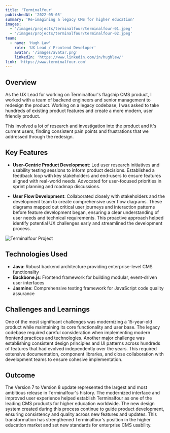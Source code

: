 ---
title: 'Terminalfour'
publishedAt: '2022-05-05'
summary: 'Re-imagining a legacy CMS for higher education'
images:
  - '/images/projects/terminalfour/terminalfour-01.jpeg'
  - '/images/projects/terminalfour/terminalfour-02.jpeg'
team:
  - name: 'Hugh Law'
    role: 'UX Lead / Frontend Developer'
    avatar: '/images/avatar.png'
    linkedIn: 'https://www.linkedin.com/in/hughlaw/'
link: 'https://www.terminalfour.com'
---

## Overview

As the UX Lead for working on Terminalfour's flagship CMS product, I worked with a team of backend engineers and senior management to redesign the product. Working on a legacy codebase, I was asked to take hundreds of existing product features and create a more modern, user friendly product.

This involved a lot of research and investigation into the product and it's current users, finding consistent pain points and frustrations that we addressed through the redesign.

## Key Features

- **User-Centric Product Development**: Led user research initiatives and usability testing sessions to inform product decisions. Established a feedback loop with key stakeholders and end-users to ensure features aligned with real-world needs. Advocated for user-focused priorities in sprint planning and roadmap discussions.

- **User Flow Development**: Collaborated closely with stakeholders and the development team to create comprehensive user flow diagrams. These diagrams mapped out critical user journeys and interaction patterns before feature development began, ensuring a clear understanding of user needs and technical requirements. This proactive approach helped identify potential UX challenges early and streamlined the development process.

![Terminalfour Project](/images/projects/terminalfour/terminalfour-02.jpeg)

## Technologies Used

- **Java**: Robust backend architecture providing enterprise-level CMS functionality
- **Backbone.js**: Frontend framework for building modular, event-driven user interfaces
- **Jasmine**: Comprehensive testing framework for JavaScript code quality assurance

## Challenges and Learnings

One of the most significant challenges was modernizing a 15-year-old product while maintaining its core functionality and user base. The legacy codebase required careful consideration when implementing modern frontend practices and technologies. Another major challenge was establishing consistent design principles and UI patterns across hundreds of features that had evolved independently over the years. This required extensive documentation, component libraries, and close collaboration with development teams to ensure cohesive implementation.

## Outcome

The Version 7 to Version 8 update represented the largest and most ambitious release in Terminalfour's history. The modernized interface and improved user experience helped establish Terminalfour as one of the leading CMS products for higher education worldwide. The new design system created during this process continue to guide product development, ensuring consistency and quality across new features and updates. This transformation has strengthened Terminalfour's position in the higher education market and set new standards for enterprise CMS usability.
